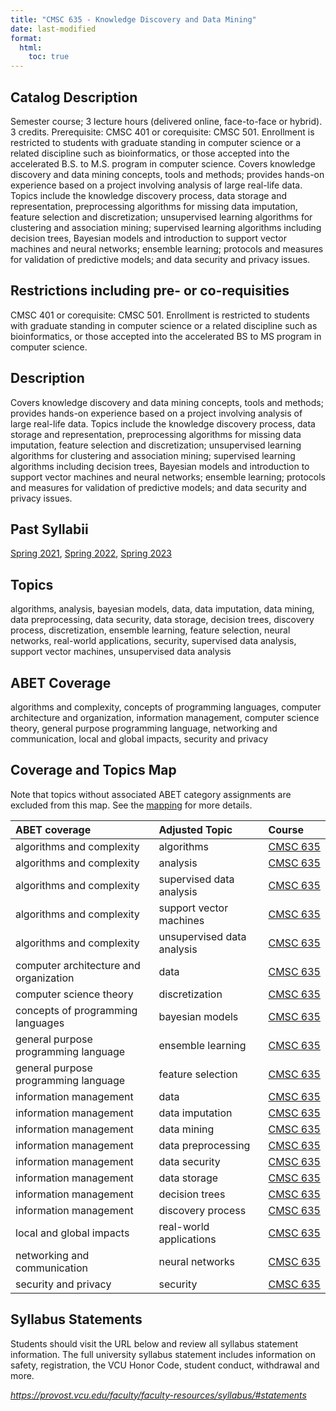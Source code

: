 ```yaml
---
title: "CMSC 635 - Knowledge Discovery and Data Mining"
date: last-modified
format:
  html:
    toc: true
---
```


## Catalog Description

Semester course; 3 lecture hours (delivered online, face-to-face or hybrid). 3 credits. Prerequisite: CMSC 401 or corequisite: CMSC 501. Enrollment is restricted to students with graduate standing in computer science or a related discipline such as bioinformatics, or those accepted into the accelerated B.S. to M.S. program in computer science. Covers knowledge discovery and data mining concepts, tools and methods; provides hands-on experience based on a project involving analysis of large real-life data. Topics include the knowledge discovery process, data storage and representation, preprocessing algorithms for missing data imputation, feature selection and discretization; unsupervised learning algorithms for clustering and association mining; supervised learning algorithms including decision trees, Bayesian models and introduction to support vector machines and neural networks; ensemble learning; protocols and measures for validation of predictive models; and data security and privacy issues.


## Restrictions including pre- or co-requisities
 
CMSC 401 or corequisite: CMSC 501. Enrollment is restricted to students with graduate standing in computer science or a related discipline such as bioinformatics, or those accepted into the accelerated BS to MS program in computer science.

## Description

Covers knowledge discovery and data mining concepts, tools and methods; provides hands-on experience based on a project involving analysis of large real-life data. Topics include the knowledge discovery process, data storage and representation, preprocessing algorithms for missing data imputation, feature selection and discretization; unsupervised learning algorithms for clustering and association mining; supervised learning algorithms including decision trees, Bayesian models and introduction to support vector machines and neural networks; ensemble learning; protocols and measures for validation of predictive models; and data security and privacy issues.

## Past Syllabii

<a href='./202120/CMSC_635_Syllabus_Spring_2021.pdf'>Spring 2021</a>, <a href='./202220/CMSC_635_Syllabus_Spring_2022.pdf'>Spring 2022</a>, <a href='./202320/CMSC_635_Syllabus_Spring_2023.pdf'>Spring 2023</a>

## Topics

algorithms, analysis, bayesian models, data, data imputation, data mining, data preprocessing, data security, data storage, decision trees, discovery process, discretization, ensemble learning, feature selection, neural networks, real-world applications, security, supervised data analysis, support vector machines, unsupervised data analysis

## ABET Coverage

algorithms and complexity, concepts of programming languages, computer architecture and organization, information management, computer science theory, general purpose programming language, networking and communication, local and global impacts, security and privacy

## Coverage and Topics Map

Note that topics without associated ABET category assignments are excluded from this map.  See the [mapping](https://docs.google.com/spreadsheets/d/1qrN3L7eRLsM-aVMHYaLQN-FMYtrTJf0_h6dLKlUdPkk/edit#gid=338318647) for more details.

ABET coverage                           Adjusted Topic              Course
--------------------------------------  --------------------------  ----------------------------------
algorithms and complexity               algorithms                  <a href='CMSC635.qmd'>CMSC 635</a>
algorithms and complexity               analysis                    <a href='CMSC635.qmd'>CMSC 635</a>
algorithms and complexity               supervised data analysis    <a href='CMSC635.qmd'>CMSC 635</a>
algorithms and complexity               support vector machines     <a href='CMSC635.qmd'>CMSC 635</a>
algorithms and complexity               unsupervised data analysis  <a href='CMSC635.qmd'>CMSC 635</a>
computer architecture and organization  data                        <a href='CMSC635.qmd'>CMSC 635</a>
computer science theory                 discretization              <a href='CMSC635.qmd'>CMSC 635</a>
concepts of programming languages       bayesian models             <a href='CMSC635.qmd'>CMSC 635</a>
general purpose programming language    ensemble learning           <a href='CMSC635.qmd'>CMSC 635</a>
general purpose programming language    feature selection           <a href='CMSC635.qmd'>CMSC 635</a>
information management                  data                        <a href='CMSC635.qmd'>CMSC 635</a>
information management                  data imputation             <a href='CMSC635.qmd'>CMSC 635</a>
information management                  data mining                 <a href='CMSC635.qmd'>CMSC 635</a>
information management                  data preprocessing          <a href='CMSC635.qmd'>CMSC 635</a>
information management                  data security               <a href='CMSC635.qmd'>CMSC 635</a>
information management                  data storage                <a href='CMSC635.qmd'>CMSC 635</a>
information management                  decision trees              <a href='CMSC635.qmd'>CMSC 635</a>
information management                  discovery process           <a href='CMSC635.qmd'>CMSC 635</a>
local and global impacts                real-world applications     <a href='CMSC635.qmd'>CMSC 635</a>
networking and communication            neural networks             <a href='CMSC635.qmd'>CMSC 635</a>
security and privacy                    security                    <a href='CMSC635.qmd'>CMSC 635</a>


## Syllabus Statements

Students should visit the URL below and review all syllabus statement information. The full university syllabus statement includes information on safety, registration, the VCU Honor Code, student conduct, withdrawal and more.

*<https://provost.vcu.edu/faculty/faculty-resources/syllabus/#statements>*


